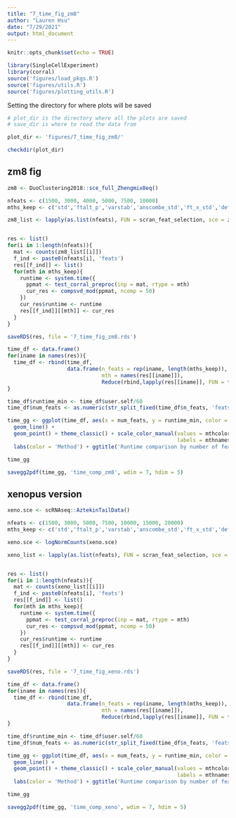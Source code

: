 ```yaml
---
title: "7_time_fig_zm8"
author: "Lauren Hsu"
date: "7/29/2021"
output: html_document
---
```


```r
knitr::opts_chunk$set(echo = TRUE)

library(SingleCellExperiment)
library(corral)
source('figures/load_pkgs.R')
source('figures/utils.R')
source('figures/plotting_utils.R')
```


Setting the directory for where plots will be saved
```r
# plot_dir is the directory where all the plots are saved
# save_dir is where to read the data from

plot_dir <- 'figures/7_time_fig_zm8/'

checkdir(plot_dir)
```


## zm8 fig

```r
zm8 <- DuoClustering2018::sce_full_Zhengmix8eq()
```


```r
nfeats <- c(1500, 3000, 4000, 5000, 7500, 10000)
mths_keep <- c('std','ftalt_p','varstab','anscombe_std','ft_x_std','deflate')

zm8_list <- lapply(as.list(nfeats), FUN = scran_feat_selection, sce = zm8, mth = 'not', fdr_thresh = 1)


res <- list()
for(i in 1:length(nfeats)){
  mat <- counts(zm8_list[[i]])
  f_ind <- paste0(nfeats[i], 'feats')
  res[[f_ind]] <- list()
  for(mth in mths_keep){
    runtime <- system.time({
      ppmat <- test_corral_preproc(inp = mat, rtype = mth)
      cur_res <- compsvd_mod(ppmat, ncomp = 50)
    })
    cur_res$runtime <- runtime
    res[[f_ind]][[mth]] <- cur_res
  }
}

saveRDS(res, file = '7_time_fig_zm8.rds')

time_df <- data.frame()
for(iname in names(res)){
  time_df <- rbind(time_df, 
                   data.frame(n_feats = rep(iname, length(mths_keep)),
                              mth = names(res[[iname]]),
                              Reduce(rbind,lapply(res[[iname]], FUN = function(dl) dl$runtime))))
}

time_df$runtime_min <- time_df$user.self/60
time_df$num_feats <- as.numeric(str_split_fixed(time_df$n_feats, 'feats', 2)[,1])

time_gg <- ggplot(time_df, aes(x = num_feats, y = runtime_min, color = mth)) + 
  geom_line() + 
  geom_point() + theme_classic() + scale_color_manual(values = mthcolors[mths_keep],
                                                      labels = mthnames[mths_keep]) + 
  labs(color = 'Method') + ggtitle('Runtime comparison by number of features, across methods', subtitle = 'Zhengmix8: 3994 cells')

time_gg

savegg2pdf(time_gg, 'time_comp_zm8', wdim = 7, hdim = 5)

```


## xenopus version

```r
xeno.sce <- scRNAseq::AztekinTailData()
```

```r
nfeats <- c(1500, 3000, 5000, 7500, 10000, 15000, 20000)
mths_keep <- c('std','ftalt_p','varstab','anscombe_std','ft_x_std','deflate')

xeno.sce <- logNormCounts(xeno.sce)

xeno_list <- lapply(as.list(nfeats), FUN = scran_feat_selection, sce = xeno.sce, mth = 'not', fdr_thresh = 1)


res <- list()
for(i in 1:length(nfeats)){
  mat <- counts(xeno_list[[i]])
  f_ind <- paste0(nfeats[i], 'feats')
  res[[f_ind]] <- list()
  for(mth in mths_keep){
    runtime <- system.time({
      ppmat <- test_corral_preproc(inp = mat, rtype = mth)
      cur_res <- compsvd_mod(ppmat, ncomp = 50)
    })
    cur_res$runtime <- runtime
    res[[f_ind]][[mth]] <- cur_res
  }
}

saveRDS(res, file = '7_time_fig_xeno.rds')

time_df <- data.frame()
for(iname in names(res)){
  time_df <- rbind(time_df, 
                   data.frame(n_feats = rep(iname, length(mths_keep)),
                              mth = names(res[[iname]]),
                              Reduce(rbind,lapply(res[[iname]], FUN = function(dl) dl$runtime))))
}

time_df$runtime_min <- time_df$user.self/60
time_df$num_feats <- as.numeric(str_split_fixed(time_df$n_feats, 'feats', 2)[,1])

time_gg <- ggplot(time_df, aes(x = num_feats, y = runtime_min, color = mth)) + 
  geom_line() + 
  geom_point() + theme_classic() + scale_color_manual(values = mthcolors[mths_keep],
                                                      labels = mthnames[mths_keep]) + 
  labs(color = 'Method') + ggtitle('Runtime comparison by number of features, across methods', subtitle = 'Aztekin xenopus tail: 13,199 cells')

time_gg

savegg2pdf(time_gg, 'time_comp_xeno', wdim = 7, hdim = 5)
```


